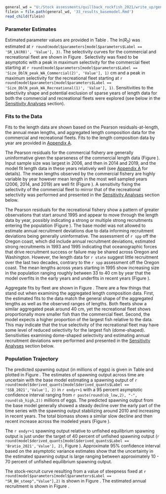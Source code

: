 <!-- Base Model Results -->

```r
general_wd = "U:/Stock assessments/quillback_rockfish_2021/write_up/general_text"
filein = file.path(general_wd, '33_results_basemodel.Rmd')
read_child(filein)
```

### Parameter Estimates

Estimated parameter values are provided in Table \ref{tab:params}. The ln($R_0$) was estimated at `r round(model$parameters[model$parameters$Label == 'SR_LN(R0)', 'Value'], 3)`. The selectivity curves for the commercial and recreational fleet are shown in Figure \ref{fig:selex}. Selectivity was fixed to be asymptotic with a peak in maximum selectivity for the commercial fleet starting at `r round(model$parameters[model$parameters$Label == 'Size_DblN_peak_WA_Commercial(2)', 'Value'], 1)` cm and a peak in maximum selectivity for the recreational fleet starting at `r round(model$parameters[model$parameters$Label == 'Size_DblN_peak_WA_Recreational(1)', 'Value'], 1)`. Sensitivities to the selectivity shape and potential exclusion of sparse years of length data for both the commercial and recreational fleets were explored (see below in the [Sensitivity Analyses](#sensitivity-analyses) section). 

### Fits to the Data

Fits to the length data are shown based on the Pearson residuals-at-length, the annual mean lengths, and aggregated length composition data for the commercial and recreational fleets. Fits to the length composition data by year are provided in [Appendix A](#append_a). 

The Pearson residuals for the commercial fishery are generally uninformative given the sparseness of the commercial length data (Figure \ref{fig:com-pearson}). Input sample size was largest in 2006, and then in 2014 and 2019, and the model fit length data in these years relatively well (see [Appendix A](#append_a) for details). The mean lengths observed by the commercial fishery are highly variable by year however mean length in the most well sampled years (2006, 2014, and 2019) are well fit (Figure \ref{fig:com-mean-len-fit}). A sensitivity fixing the selectivity of the commercial fleet to mirror that of the recreational selectivity was performed and presented in the [Sensitivity Analyses](#sensitivity-analyses) section below.

The Pearson residuals for the recreational fishery show a pattern of greater observations that start around 1995 and appear to move through the length data by year, possibly indicating a strong or multiple strong recruitments entering the population (Figure \ref{fig:rec-pearson}). The base model was not allowed to estimate annual recruitment deviations due to data informing recruitment deviations being generally uninformative. The assessment of `r spp` off the Oregon coast, which did include annual recruitment deviations, estimated strong recruitments in 1993 and 1995 indicating that oceanographic forces that drive recruitment success or failure may be shared across Oregon and Washington. However, the length data for `r state` suggest little recruitment over the last two decades, contrary to the `r spp` assessment off the Oregon coast. The mean lengths across years starting in 1995 show increasing size in the population ranging roughly between 33 to 40 cm by year that the model overfits in the early years and underfits in recent years (Figure \ref{fig:rec-mean-len-fit}). 

Aggregate fits by fleet are shown in Figure \ref{fig:agg-len-fit}. There are a few things that stand out when examining the aggregated length composition data. First, the estimated fits to the data match the general shape of the aggregated lengths as well as the observed ranges of lengths. Both fleets show a similar aggregated peak around 40 cm, yet the recreational fleet shows proportionally more smaller fish than the commercial fleet. Second, the model expects a higher proportion of the largest fish relative to the data. This may indicate that the true selectivity of the recreational fleet may have some level of reduced selectivity for the largest fish (dome-shaped). Sensitivities examining dome-shaped selectivity and estimating annual recruitment deviations were performed and presented in the [Sensitivity Analyses](#sensitivity-analyses) section below.

### Population Trajectory

The predicted spawning output (in millions of eggs) is given in Table \ref{tab:timeseries} and plotted in Figure \ref{fig:ssb}. The estimates of spawning output across time are uncertain with the base model estimating a spawning output of `r round(model$derived_quants[model$derived_quants$Label == 'SSB_2021','Value'], 2)` in `r endyr+1` with a 95 percent asymptotic confidence interval ranging from `r paste(round(sb_low,2), "-", round(sb_high,2))` millions of eggs. The predicted spawning output from the base model generally showed a steady decline over the early part of the time series with the spawning output stabilizing around 2010 and increasing in recent years. The total biomass shows a similar slow decline and then recent increase across the modeled years (Figure \ref{fig:tot-bio}).

The `r endyr+1` spawning output relative to unfished equilibrium spawning output is just under the target of 40 percent of unfished spawning output (`r round(model$derived_quants[model$derived_quants$Label == 'Bratio_2021','Value'], 2)`, Figure \ref{fig:depl}). Approximate 95% confidence interval based on the asymptotic variance estimates show that the uncertainty in the estimated spawning output is large ranging between approximately 10 - 70 percent of unfished equilibrium spawning output.

The stock-recruit curve resulting from a value of steepness fixed at `r round(model$parameters[model$parameters$Label == "SR_BH_steep","Value"],2)` is shown in Figure \ref{fig:bh-curve}. The estimated annual recruitment is shown in Figure \ref{fig:recruits}.


